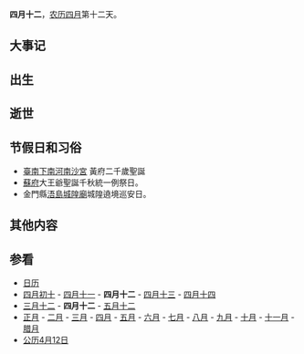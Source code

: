 {{Lunar04Calendar}}
'''四月十二'''，[[农历|农历]][[四月_(农历)|四月]]第十二天。

==大事记==

==出生==

==逝世==

==节假日和习俗==
*[[臺南市|臺南]][[臺南南沙宮|下南河南沙宮]] 黃府二千歲聖誕
*[[蘇府|蘇府]]大王爺聖誕千秋統一例祭日。
*金門縣[[浯島城隍廟|浯島城隍廟]]城隍遶境巡安日。

==其他内容==

==参看==
*[[历史上的今天|日历]]
*[[四月初十|四月初十]] - [[四月十一|四月十一]] - '''四月十二''' - [[四月十三|四月十三]] - [[四月十四|四月十四]]  
*[[三月十二|三月十二]] - '''四月十二''' - [[五月十二|五月十二]]
*[[正月|正月]] - [[二月_(农历)|二月]] - [[三月_(农历)|三月]] - [[四月_(农历)|四月]] - [[五月_(农历)|五月]] - [[六月_(农历)|六月]] - [[七月_(农历)|七月]] - [[八月_(农历)|八月]] - [[九月_(农历)|九月]] - [[十月_(农历)|十月]] - [[十一月_(农历)|十一月]] - [[腊月|腊月]]
*[[公历|公历]][[4月12日|4月12日]]